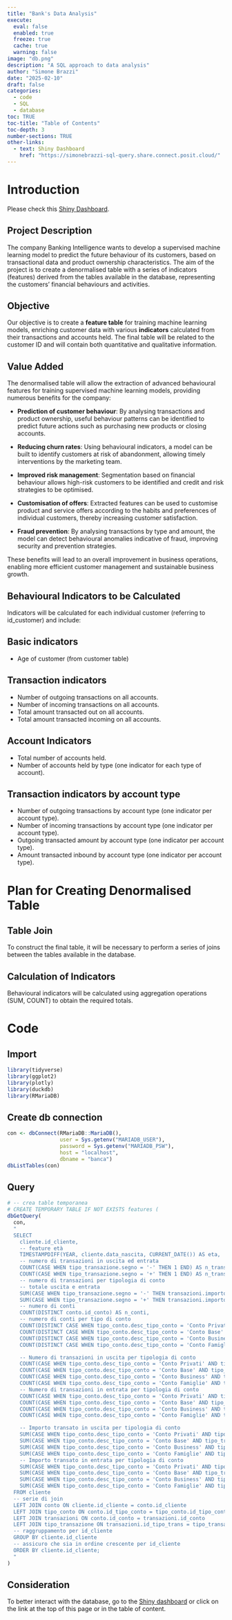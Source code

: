 ```yaml
---
title: "Bank's Data Analysis"
execute:
  eval: false
  enabled: true
  freeze: true
  cache: true
  warning: false
image: "db.png"
description: "A SQL approach to data analysis"
author: "Simone Brazzi"
date: "2025-02-10"
draft: false
categories:
  - code
  - SQL
  - database
toc: TRUE
toc-title: "Table of Contents"
toc-depth: 3
number-sections: TRUE
other-links:
  - text: Shiny Dashboard
    href: "https://simonebrazzi-sql-query.share.connect.posit.cloud/"
---
```


# Introduction

::: callout.important
Please check this [Shiny Dashboard](https://simonebrazzi-sql-query.share.connect.posit.cloud/).
:::

## Project Description

The company Banking Intelligence wants to develop a supervised machine learning model to predict the future behaviour of its customers, based on transactional data and product ownership characteristics. The aim of the project is to create a denormalised table with a series of indicators (features) derived from the tables available in the database, representing the customers' financial behaviours and activities.

## Objective

Our objective is to create a **feature table** for training machine learning models, enriching customer data with various **indicators** calculated from their transactions and accounts held. The final table will be related to the customer ID and will contain both quantitative and qualitative information.

## Value Added

The denormalised table will allow the extraction of advanced behavioural features for training supervised machine learning models, providing numerous benefits for the company:

-   **Prediction of customer behaviour**: By analysing transactions and product ownership, useful behaviour patterns can be identified to predict future actions such as purchasing new products or closing accounts.

-   **Reducing churn rates**: Using behavioural indicators, a model can be built to identify customers at risk of abandonment, allowing timely interventions by the marketing team.

-   **Improved risk management**: Segmentation based on financial behaviour allows high-risk customers to be identified and credit and risk strategies to be optimised.

-   **Customisation of offers**: Extracted features can be used to customise product and service offers according to the habits and preferences of individual customers, thereby increasing customer satisfaction.

-   **Fraud prevention**: By analysing transactions by type and amount, the model can detect behavioural anomalies indicative of fraud, improving security and prevention strategies.

These benefits will lead to an overall improvement in business operations, enabling more efficient customer management and sustainable business growth.

## Behavioural Indicators to be Calculated

Indicators will be calculated for each individual customer (referring to id_customer) and include:

## Basic indicators

-   Age of customer (from customer table)

## Transaction indicators

-   Number of outgoing transactions on all accounts.
-   Number of incoming transactions on all accounts.
-   Total amount transacted out on all accounts.
-   Total amount transacted incoming on all accounts.

## Account Indicators

-   Total number of accounts held.
-   Number of accounts held by type (one indicator for each type of account).

## Transaction indicators by account type

-   Number of outgoing transactions by account type (one indicator per account type).
-   Number of incoming transactions by account type (one indicator per account type).
-   Outgoing transacted amount by account type (one indicator per account type).
-   Amount transacted inbound by account type (one indicator per account type).

# Plan for Creating Denormalised Table

## Table Join

To construct the final table, it will be necessary to perform a series of joins between the tables available in the database.

## Calculation of Indicators

Behavioural indicators will be calculated using aggregation operations (SUM, COUNT) to obtain the required totals.

# Code

## Import

```r
library(tidyverse)
library(ggplot2)
library(plotly)
library(duckdb)
library(RMariaDB)
```

## Create db connection

```r
con <- dbConnect(RMariaDB::MariaDB(),
                 user = Sys.getenv("MARIADB_USER"),
                 password = Sys.getenv("MARIADB_PSW"),
                 host = "localhost",
                 dbname = "banca")
dbListTables(con)
```

## Query

```r
# -- crea table temporanea
# CREATE TEMPORARY TABLE IF NOT EXISTS features (
dbGetQuery(
  con,
  "
  SELECT 
    cliente.id_cliente,
    -- feature età
    TIMESTAMPDIFF(YEAR, cliente.data_nascita, CURRENT_DATE()) AS eta,
    -- numero di transazioni in uscita ed entrata
    COUNT(CASE WHEN tipo_transazione.segno = '-' THEN 1 END) AS n_transazioni_uscita,
    COUNT(CASE WHEN tipo_transazione.segno = '+' THEN 1 END) AS n_transazioni_entrata,
    -- numero di transazioni per tipologia di conto
    -- totale uscita e entrata
    SUM(CASE WHEN tipo_transazione.segno = '-' THEN transazioni.importo ELSE 0 END) AS tot_uscita,
    SUM(CASE WHEN tipo_transazione.segno = '+' THEN transazioni.importo ELSE 0 END) AS tot_entrata,
    -- numero di conti 
    COUNT(DISTINCT conto.id_conto) AS n_conti,
    -- numero di conti per tipo di conto
    COUNT(DISTINCT CASE WHEN tipo_conto.desc_tipo_conto = 'Conto Privati' THEN 1 END) AS n_conto_privati,
    COUNT(DISTINCT CASE WHEN tipo_conto.desc_tipo_conto = 'Conto Base' THEN 1 END) AS n_conto_base,
    COUNT(DISTINCT CASE WHEN tipo_conto.desc_tipo_conto = 'Conto Business' THEN 1 END) AS n_conto_business,
    COUNT(DISTINCT CASE WHEN tipo_conto.desc_tipo_conto = 'Conto Famiglie' THEN 1 END) AS n_conto_famiglie,

    -- Numero di transazioni in uscita per tipologia di conto
    COUNT(CASE WHEN tipo_conto.desc_tipo_conto = 'Conto Privati' AND tipo_transazione.segno = '-' THEN tipo_transazione.segno END) AS n_uscita_conto_privati,
    COUNT(CASE WHEN tipo_conto.desc_tipo_conto = 'Conto Base' AND tipo_transazione.segno = '-' THEN tipo_transazione.segno END) AS n_uscita_conto_base,
    COUNT(CASE WHEN tipo_conto.desc_tipo_conto = 'Conto Business' AND tipo_transazione.segno = '-' THEN tipo_transazione.segno END) AS n_uscita_conto_business,
    COUNT(CASE WHEN tipo_conto.desc_tipo_conto = 'Conto Famiglie' AND tipo_transazione.segno = '-' THEN tipo_transazione.segno END) AS n_uscita_conto_famiglie,
    -- Numero di transazioni in entrata per tipologia di conto
    COUNT(CASE WHEN tipo_conto.desc_tipo_conto = 'Conto Privati' AND tipo_transazione.segno = '+' THEN tipo_transazione.segno END) AS n_entrata_conto_privati,
    COUNT(CASE WHEN tipo_conto.desc_tipo_conto = 'Conto Base' AND tipo_transazione.segno = '+' THEN tipo_transazione.segno END) AS n_entrata_conto_base,
    COUNT(CASE WHEN tipo_conto.desc_tipo_conto = 'Conto Business' AND tipo_transazione.segno = '+' THEN tipo_transazione.segno END) AS n_entrata_conto_business,
    COUNT(CASE WHEN tipo_conto.desc_tipo_conto = 'Conto Famiglie' AND tipo_transazione.segno = '+' THEN tipo_transazione.segno END) AS n_entrata_conto_famiglie,

    -- Importo transato in uscita per tipologia di conto
    SUM(CASE WHEN tipo_conto.desc_tipo_conto = 'Conto Privati' AND tipo_transazione.segno = '-' THEN transazioni.importo ELSE 0 END) AS tot_uscita_conto_privati,
    SUM(CASE WHEN tipo_conto.desc_tipo_conto = 'Conto Base' AND tipo_transazione.segno = '-' THEN transazioni.importo ELSE 0 END) AS tot_uscita_conto_base,
    SUM(CASE WHEN tipo_conto.desc_tipo_conto = 'Conto Business' AND tipo_transazione.segno = '-' THEN transazioni.importo ELSE 0 END) AS tot_uscita_conto_business,
    SUM(CASE WHEN tipo_conto.desc_tipo_conto = 'Conto Famiglie' AND tipo_transazione.segno = '-' THEN transazioni.importo ELSE 0 END) AS tot_uscita_conto_famiglie,
    -- Importo transato in entrata per tipologia di conto
    SUM(CASE WHEN tipo_conto.desc_tipo_conto = 'Conto Privati' AND tipo_transazione.segno = '+' THEN transazioni.importo ELSE 0 END) AS tot_entrata_conto_privati,
    SUM(CASE WHEN tipo_conto.desc_tipo_conto = 'Conto Base' AND tipo_transazione.segno = '+' THEN transazioni.importo ELSE 0 END) AS tot_entrata_conto_base,
    SUM(CASE WHEN tipo_conto.desc_tipo_conto = 'Conto Business' AND tipo_transazione.segno = '+' THEN transazioni.importo ELSE 0 END) AS tot_entrata_conto_business,
    SUM(CASE WHEN tipo_conto.desc_tipo_conto = 'Conto Famiglie' AND tipo_transazione.segno = '+' THEN transazioni.importo ELSE 0 END) AS tot_entrata_conto_famiglie
  FROM cliente
  -- serie di join
  LEFT JOIN conto ON cliente.id_cliente = conto.id_cliente
  LEFT JOIN tipo_conto ON conto.id_tipo_conto = tipo_conto.id_tipo_conto
  LEFT JOIN transazioni ON conto.id_conto = transazioni.id_conto
  LEFT JOIN tipo_transazione ON transazioni.id_tipo_trans = tipo_transazione.id_tipo_transazione
  -- raggruppamento per id_cliente
  GROUP BY cliente.id_cliente
  -- assicuro che sia in ordine crescente per id_cliente
  ORDER BY cliente.id_cliente;
  "
)
```

## Consideration

To better interact with the database, go to the [Shiny dashboard](https://simonebrazzi-sql-query.share.connect.posit.cloud/) or click on the link at the top of this page or in the table of content.
